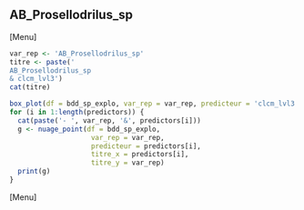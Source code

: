 ##  AB_Prosellodrilus_sp
[Menu]
```r
var_rep <- 'AB_Prosellodrilus_sp'
titre <- paste('
AB_Prosellodrilus_sp
& clcm_lvl3')
cat(titre)

box_plot(df = bdd_sp_explo, var_rep = var_rep, predicteur = 'clcm_lvl3', titre_x = 'clcm_lvl3', titre_y = var_rep)
for (i in 1:length(predictors)) {
  cat(paste('- ', var_rep, '&', predictors[i]))
  g <- nuage_point(df = bdd_sp_explo,
                    var_rep = var_rep,
                    predicteur = predictors[i],
                    titre_x = predictors[i],
                    titre_y = var_rep)
  print(g)
}
```
[Menu] 



